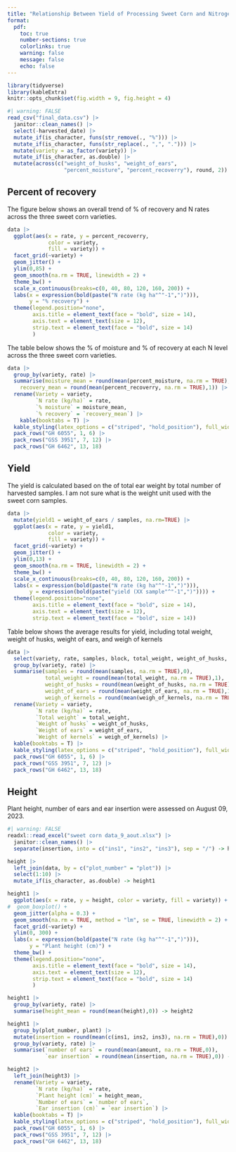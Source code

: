 ```yaml
---
title: "Relationship Between Yield of Processing Sweet Corn and Nitrogen (N) Rate"
format:
  pdf:
    toc: true
    number-sections: true
    colorlinks: true
    warning: false
    message: false
    echo: false
---
```


```r
library(tidyverse)
library(kableExtra)
knitr::opts_chunk$set(fig.width = 9, fig.height = 4)
```



```r
#| warning: FALSE
read_csv("final_data.csv") |> 
  janitor::clean_names() |> 
  select(-harvested_date) |> 
  mutate_if(is_character, funs(str_remove(., "%"))) |> 
  mutate_if(is_character, funs(str_replace(., ",", "."))) |> 
  mutate(variety = as_factor(variety)) |> 
  mutate_if(is_character, as.double) |> 
  mutate(across(c("weight_of_husks", "weight_of_ears", 
                  "percent_moisture", "percent_recoverry"), round, 2)) -> data
```

## Percent of recovery

The figure below shows an overall trend of % of recovery and N rates across the three sweet corn varieties. 

```r
data |> 
  ggplot(aes(x = rate, y = percent_recoverry, 
             color = variety, 
             fill = variety)) +
  facet_grid(~variety) +
  geom_jitter() +
  ylim(0,85) +
  geom_smooth(na.rm = TRUE, linewidth = 2) +
  theme_bw() +
  scale_x_continuous(breaks=c(0, 40, 80, 120, 160, 200)) +
  labs(x = expression(bold(paste("N rate (kg ha"^"-1",")"))), 
       y = "% recovery") +
  theme(legend.position="none",
        axis.title = element_text(face = "bold", size = 14),
        axis.text = element_text(size = 12),
        strip.text = element_text(face = "bold", size = 14)
        )
```

The table below shows the % of moisture and % of recovery at each N level across the three sweet corn varieties. 

```r
data |> 
  group_by(variety, rate) |> 
  summarise(moisture_mean = round(mean(percent_moisture, na.rm = TRUE),1),
    recovery_mean = round(mean(percent_recoverry, na.rm = TRUE),1)) |> 
  rename(Variety = variety,
         `N rate (kg/ha)` = rate,
         `% moisture` = moisture_mean,
         `% recovery` = `recovery_mean`) |> 
    kable(booktabs = T) |> 
  kable_styling(latex_options = c("striped", "hold_position"), full_width = F) |> 
  pack_rows("GH 6055", 1, 6) |> 
  pack_rows("GSS 3951", 7, 12) |> 
  pack_rows("GH 6462", 13, 18)
```

## Yield

The yield is calculated based on the of total ear weight by total number of harvested samples. I am not sure what is the weight unit used with the sweet corn samples. 

```r
data |> 
  mutate(yield1 = weight_of_ears / samples, na.rm=TRUE) |> 
  ggplot(aes(x = rate, y = yield1, 
             color = variety, 
             fill = variety)) +
  facet_grid(~variety) +
  geom_jitter() +
  ylim(0,13) +
  geom_smooth(na.rm = TRUE, linewidth = 2) +
  theme_bw() +
  scale_x_continuous(breaks=c(0, 40, 80, 120, 160, 200)) +
  labs(x = expression(bold(paste("N rate (kg ha"^"-1",")"))), 
       y = expression(bold(paste("yield (XX sample"^"-1",")")))) +
  theme(legend.position="none",
        axis.title = element_text(face = "bold", size = 14),
        axis.text = element_text(size = 12),
        strip.text = element_text(face = "bold", size = 14))
```

Table below shows the average results for yield, including total weight, weight of husks, weight of ears, and weigh of kernels

```r
data |> 
  select(variety, rate, samples, block, total_weight, weight_of_husks, weight_of_ears, weigh_of_kernels) |> 
  group_by(variety, rate) |> 
  summarise(samples = round(mean(samples, na.rm = TRUE),0),
            total_weight = round(mean(total_weight, na.rm = TRUE),1),
            weight_of_husks = round(mean(weight_of_husks, na.rm = TRUE),1),
            weight_of_ears = round(mean(weight_of_ears, na.rm = TRUE),1),
            weigh_of_kernels = round(mean(weigh_of_kernels, na.rm = TRUE),1)) |> 
  rename(Variety = variety,
         `N rate (kg/ha)` = rate,
         `Total weight` = total_weight,
         `Weight of husks` = weight_of_husks,
         `Weight of ears` = weight_of_ears,
         `Weight of kernels` = weigh_of_kernels) |> 
  kable(booktabs = T) |> 
  kable_styling(latex_options = c("striped", "hold_position"), full_width = F) |> 
  pack_rows("GH 6055", 1, 6) |> 
  pack_rows("GSS 3951", 7, 12) |> 
  pack_rows("GH 6462", 13, 18)
```




## Height

Plant height, number of ears and ear insertion were assessed on August 09, 2023.

```r
#| warning: FALSE
readxl::read_excel("sweet corn data_9_aout.xlsx") |> 
  janitor::clean_names() |> 
  separate(insertion, into = c("ins1", "ins2", "ins3"), sep = "/") -> height
```

```r
height |> 
  left_join(data, by = c("plot_number" = "plot")) |> 
  select(1:10) |> 
  mutate_if(is_character, as.double) -> height1
```


```r
height1 |> 
  ggplot(aes(x = rate, y = height, color = variety, fill = variety)) +
#  geom_boxplot() +
  geom_jitter(alpha = 0.3) +
  geom_smooth(na.rm = TRUE, method = "lm", se = TRUE, linewidth = 2) +
  facet_grid(~variety) +
  ylim(0, 300) +
  labs(x = expression(bold(paste("N rate (kg ha"^"-1",")"))), 
       y = "Plant height (cm)") +
  theme_bw() +
  theme(legend.position="none",
        axis.title = element_text(face = "bold", size = 14),
        axis.text = element_text(size = 12),
        strip.text = element_text(face = "bold", size = 14)
        )
```




```r
height1 |> 
  group_by(variety, rate) |> 
  summarise(height_mean = round(mean(height),0)) -> height2
```

```r
height1 |> 
  group_by(plot_number, plant) |> 
  mutate(insertion = round(mean(c(ins1, ins2, ins3), na.rm = TRUE),0)) |> 
  group_by(variety, rate) |> 
  summarise(`number of ears` = round(mean(amount, na.rm = TRUE,0)), 
            `ear insertion` = round(mean(insertion, na.rm = TRUE),0)) -> height3
```

```r
height2 |> 
  left_join(height3) |> 
  rename(Variety = variety,
         `N rate (kg/ha)` = rate,
         `Plant height (cm)` = height_mean,
         `Number of ears` = `number of ears`,
         `Ear insertion (cm)` = `ear insertion`) |> 
  kable(booktabs = T) |> 
  kable_styling(latex_options = c("striped", "hold_position"), full_width = F) |>  
  pack_rows("GH 6055", 1, 6) |> 
  pack_rows("GSS 3951", 7, 12) |> 
  pack_rows("GH 6462", 13, 18)
```





